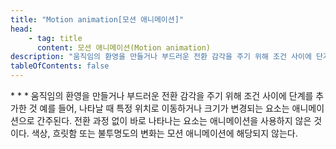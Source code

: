 ```yaml
---
title: "Motion animation[모션 애니메이션]"
head:
    - tag: title
      content: 모션 애니메이션(Motion animation)
description: "움직임의 환영을 만들거나 부드러운 전환 감각을 주기 위해 조건 사이에 단계를 추가한 것"
tableOfContents: false
---
```


<Badge text="WCAG2" variant="note" size="large" />
* * *
움직임의 환영을 만들거나 부드러운 전환 감각을 주기 위해 조건 사이에 단계를 추가한 것

<Card title="예제" icon="open-book">
예를 들어, 나타날 때 특정 위치로 이동하거나 크기가 변경되는 요소는 애니메이션으로 간주된다. 전환 과정 없이 바로 나타나는 요소는 애니메이션을 사용하지 않은 것이다. 색상, 흐릿함 또는 불투명도의 변화는 모션 애니메이션에 해당되지 않는다.
</Card>
